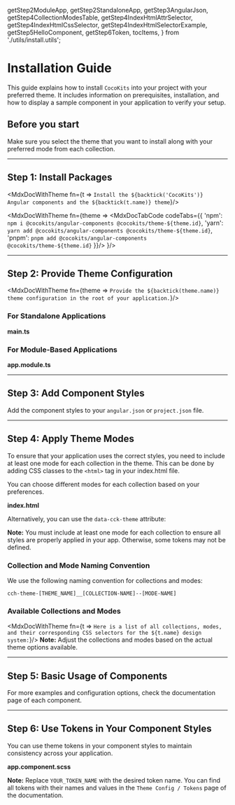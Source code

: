   getStep2ModuleApp,
  getStep2StandaloneApp,
  getStep3AngularJson,
  getStep4CollectionModesTable,
  getStep4IndexHtmlAttrSelector,
  getStep4IndexHtmlCssSelector,
  getStep4IndexHtmlSelectorExample, getStep5HelloComponent, getStep6Token,
  tocItems,
} from './utils/install.utils';


<Meta title='Getting Started/Install'/>

<MdxDocPage groupTitle='Getting Started' toc={tocItems} utilsPage={true}>

# Installation Guide

This guide explains how to install `CocoKits` into your project with your preferred theme.
It includes information on prerequisites, installation, and how to display a sample component in your application to verify your setup.

## Before you start
Make sure you select the theme that you want to install along with your preferred mode from each collection.

------------------------------------------------------------------
## Step 1: Install Packages

<MdxDocWithTheme fn={t => `Install the ${backtick('CocoKits')} Angular components and the ${backtick(t.name)} theme`}/>

<MdxDocWithTheme fn={theme =>
  <MdxDocTabCode codeTabs={{
  'npm': `npm i @cocokits/angular-components @cocokits/theme-${theme.id}`,
  'yarn': `yarn add @cocokits/angular-components @cocokits/theme-${theme.id}`,
  'pnpm': `pnpm add @cocokits/angular-components @cocokits/theme-${theme.id}`
  }}/>
}/>

------------------------------------------------------------------

## Step 2: Provide Theme Configuration

<MdxDocWithTheme fn={theme => `Provide the ${backtick(theme.name)} theme configuration in the root of your application.`}/>


### For Standalone Applications

**main.ts**
<MdxDocWithTheme fn={getStep2StandaloneApp}/>


### For Module-Based Applications

**app.module.ts**
<MdxDocWithTheme fn={getStep2ModuleApp}/>


------------------------------------------------------------------

## Step 3: Add Component Styles

Add the component styles to your `angular.json` or `project.json` file.
<MdxDocWithTheme fn={getStep3AngularJson}/>

------------------------------------------------------------------

## Step 4: Apply Theme Modes

To ensure that your application uses the correct styles, you need to include at least one mode for each collection in the theme.
This can be done by adding CSS classes to the `<html>` tag in your index.html file.

You can choose different modes for each collection based on your preferences.

**index.html**
<MdxDocWithTheme fn={getStep4IndexHtmlCssSelector}/>

Alternatively, you can use the `data-cck-theme` attribute:

<MdxDocWithTheme fn={getStep4IndexHtmlAttrSelector}/>

**Note:** You must include at least one mode for each collection to ensure all styles are properly applied in your app. Otherwise,
some tokens may not be defined.

### Collection and Mode Naming Convention
We use the following naming convention for collections and modes:

````
cch-theme-[THEME_NAME]__[COLLECTION-NAME]--[MODE-NAME]
````

<MdxDocWithTheme fn={getStep4IndexHtmlSelectorExample}/>

### Available Collections and Modes

<MdxDocWithTheme fn={t => `Here is a list of all collections, modes, and their corresponding CSS selectors for the ${t.name} design system:`}/>
<MdxDocWithTheme fn={getStep4CollectionModesTable}/>
**Note:** Adjust the collections and modes based on the actual theme options available.



------------------------------------------------------------------

## Step 5: Basic Usage of Components

<MdxDocWithTheme fn={getStep5HelloComponent}/>
For more examples and configuration options, check the documentation page of each component.

------------------------------------------------------------------

## Step 6: Use Tokens in Your Component Styles
You can use theme tokens in your component styles to maintain consistency across your application.

**app.component.scss**
<MdxDocWithTheme fn={getStep6Token}/>


**Note:** Replace `YOUR_TOKEN_NAME` with the desired token name.
You can find all tokens with their names and values in the `Theme Config / Tokens` page of the documentation.

</MdxDocPage>
